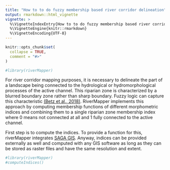 ```yaml
---
title: "How to to do fuzzy membership based river corridor delineation"
output: rmarkdown::html_vignette
vignette: >
  %\VignetteIndexEntry{How to to do fuzzy membership based river corridor delineation}
  %\VignetteEngine{knitr::rmarkdown}
  %\VignetteEncoding{UTF-8}
---
```


```r
knitr::opts_chunk$set(
  collapse = TRUE,
  comment = "#>"
)
```

```r
#library(riverMapper)
```
For river corridor mapping purposes, it is necessary to delineate the part of a landscape being connected to the hydrological or hydromorphological processes of the active channel. This riparian zone is characterized by a blurred boundary zone rather than sharp boundary. Fuzzy logic can capture this characteristic [(Betz et al., 2018)](https://doi.org/10.1016/j.geomorph.2018.01.024). RiverMapper implements this approach by computing membership functions of different morphometric indices and combining them to a single riparian zone membership index where 0 means not connected at all and 1 fully connected to the active channel.  

First step is to compute the indices. To provide a function for this, riverMapper integrates [SAGA GIS](https://saga-gis.sourceforge.io). Anyway, indices can be provided externally as well and computed with any GIS software as long as they can be stored as raster files and have the same resolution and extent. 

```r
#library(riverMapper)
#computeIndices()
```